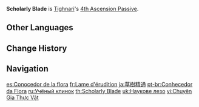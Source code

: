 {{Talent Infobox
|image         = Talent Scholarly Blade.png
|character     = Tighnari
|type          = 4th Ascension Passive
|info          = For every point of [[Elemental Mastery]] Tighnari possesses, his [[Khanda Barrier-Buster|Charged Attack]] and [[Fashioner's Tanglevine Shaft]] DMG are increased by 0.06%.<br>The maximum DMG Bonus obtainable this way is 60%.
|scale_att1    = Elemental Mastery
|utility1      = DMG Bonus
|utility2      = Charged Attack DMG Increase
}}
'''Scholarly Blade''' is [[Tighnari]]'s [[4th Ascension Passive]].

==Other Languages==
{{Other Languages
|en      = Scholarly Blade
|zhs     = 诸叶辨通
|zhs_rm  = Zhū Yè Biàn Tōng
|zht     = 諸葉辨通
|zht_rm  = Zhū Yè Biàn Tōng
|zh_tl   = 
|ja      = 草樹精通
|ja_rm   = Souju Seitsuu
|ja_tl   = Botanical Expertise
|ko      = 초목 마스터
|ko_tl   = Vegetation Master
|es      = Conocedor de la flora
|es_tl   = Knower of Flora
|fr      = Lame d'érudition
|fr_tl   = Blade of Erudition
|ru      = Учёный клинок
|ru_tl   = Scholarly Blade
|th      = Scholarly Blade
|vi      = Chuyên Gia Thực Vật
|vi_tl   = 
|de      = Florakunde
|de_tl   = Flora Lore
|id      = Scholarly Blade
|pt      = Conhecedor da Flora
|pt_tl   = 
|tr      = Alim Kılıcı
|tr_tl   = Scholar Sword
|it      = Lama accademica
|it_tl   = Scholarly Blade
}}

==Change History==
{{Change History|3.0}}

==Navigation==
{{Talent Navbox|Tighnari}}

[[es:Conocedor de la flora]]
[[fr:Lame d'érudition]]
[[ja:草樹精通]]
[[pt-br:Conhecedor da Flora]]
[[ru:Учёный клинок]]
[[th:Scholarly Blade]]
[[uk:Наукове лезо]]
[[vi:Chuyên Gia Thực Vật]]